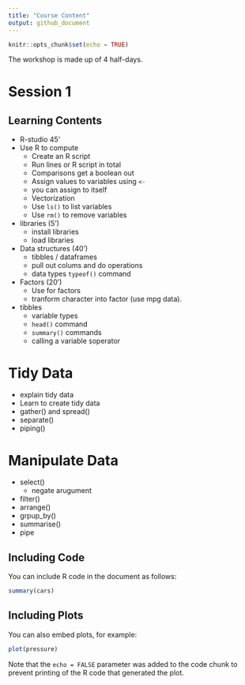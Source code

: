 ```yaml
---
title: "Course Content"
output: github_document
---
```


```r
knitr::opts_chunk$set(echo = TRUE)
```

The workshop is made up of 4 half-days. 

# Session 1

## Learning Contents

* R-studio 45'
* Use R to compute
  * Create an R script
  * Run lines or R script in total
  * Comparisons get a boolean out
  * Assign values to variables using `<-`
  * you can assign to itself
  * Vectorization
  * Use `ls()` to list variables
  * Use `rm()` to remove variables 
* libraries (5')
  * install libraries
  * load libraries
* Data structures (40')
  * tibbles / dataframes
  * pull out colums and do operations
  * data types `typeof()` command
* Factors (20')
  * Use for factors
  * tranform character into factor (use mpg data).
* tibbles
  * variable types
  * `head()` command
  * `summary()` commands
  *  calling a variable `$`operator
  
# Tidy Data
  * explain tidy data
  * Learn to create tidy data
  * gather() and spread()
  * separate()
  * piping()
  
# Manipulate Data
  * select()
    * negate arugument
  * filter()
  * arrange()
  * grpup_by()
  * summarise()
  * pipe
  

## Including Code

You can include R code in the document as follows:

```r
summary(cars)
```

## Including Plots

You can also embed plots, for example:

```r
plot(pressure)
```

Note that the `echo = FALSE` parameter was added to the code chunk to prevent printing of the R code that generated the plot.
